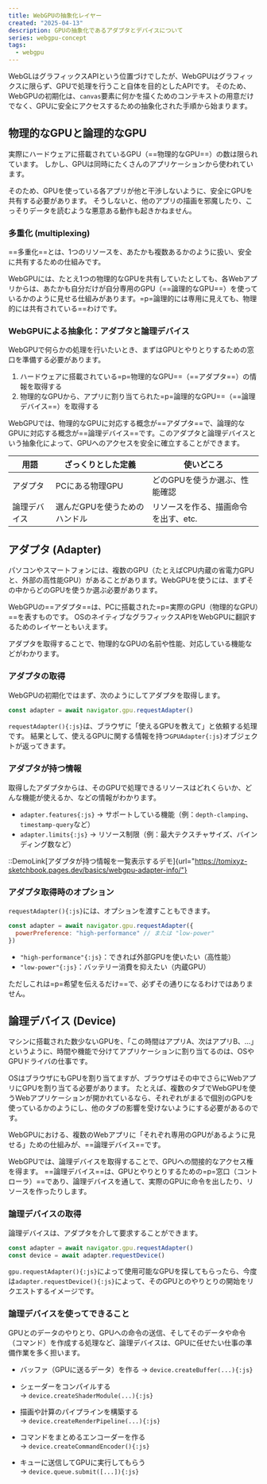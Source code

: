 ```yaml
---
title: WebGPUの抽象化レイヤー
created: "2025-04-13"
description: GPUの抽象化であるアダプタとデバイスについて
series: webgpu-concept
tags:
  - webgpu
---
```


WebGLはグラフィックスAPIという位置づけでしたが、WebGPUはグラフィックスに限らず、GPUで処理を行うこと自体を目的としたAPIです。
そのため、WebGPUの初期化は、`canvas`要素に何かを描くためのコンテキストの用意だけでなく、GPUに安全にアクセスするための抽象化された手順から始まります。

## 物理的なGPUと論理的なGPU

実際にハードウェアに搭載されているGPU（==物理的なGPU==）の数は限られています。
しかし、GPUは同時にたくさんのアプリケーションから使われています。

そのため、GPUを使っている各アプリが他と干渉しないように、安全にGPUを共有する必要があります。
そうしないと、他のアプリの描画を邪魔したり、こっそりデータを読むような悪意ある動作も起きかねません。

### 多重化 (multiplexing)

==多重化==とは、1つのリソースを、あたかも複数あるかのように扱い、安全に共有するための仕組みです。

WebGPUには、たとえ1つの物理的なGPUを共有していたとしても、各Webアプリからは、あたかも自分だけが自分専用のGPU（==論理的なGPU==）を使っているかのように見せる仕組みがあります。=p=論理的には専用に見えても、物理的には共有されている==わけです。

### WebGPUによる抽象化：アダプタと論理デバイス

WebGPUで何らかの処理を行いたいとき、まずはGPUとやりとりするための窓口を準備する必要があります。

1. ハードウェアに搭載されている=p=物理的なGPU==（==アダプタ==）の情報を取得する
2. 物理的なGPUから、アプリに割り当てられた=p=論理的なGPU==（==論理デバイス==）を取得する

WebGPUでは、物理的なGPUに対応する概念が==アダプタ==で、論理的なGPUに対応する概念が==論理デバイス==です。このアダプタと論理デバイスという抽象化によって、GPUへのアクセスを安全に確立することができます。

| 用語         | ざっくりとした定義            | 使いどころ                           |
| ------------ | ----------------------------- | ------------------------------------ |
| アダプタ     | PCにある物理GPU               | どのGPUを使うか選ぶ、性能確認        |
| 論理デバイス | 選んだGPUを使うためのハンドル | リソースを作る、描画命令を出す、etc. |

## アダプタ (Adapter)

パソコンやスマートフォンには、複数のGPU（たとえばCPU内蔵の省電力GPUと、外部の高性能GPU）があることがあります。WebGPUを使うには、まずその中からどのGPUを使うか選ぶ必要があります。

WebGPUの==アダプタ==は、PCに搭載された=p=実際のGPU（物理的なGPU）==を表すものです。
OSのネイティブなグラフィックスAPIをWebGPUに翻訳するためのレイヤーともいえます。

アダプタを取得することで、物理的なGPUの名前や性能、対応している機能などがわかります。

### アダプタの取得

WebGPUの初期化ではまず、次のようにしてアダプタを取得します。

```js
const adapter = await navigator.gpu.requestAdapter()
```

`requestAdapter(){:js}`は、ブラウザに「使えるGPUを教えて」と依頼する処理です。
結果として、使えるGPUに関する情報を持つ`GPUAdapter{:js}`オブジェクトが返ってきます。

### アダプタが持つ情報

取得したアダプタからは、そのGPUで処理できるリソースはどれくらいか、どんな機能が使えるか、などの情報がわかります。

- `adapter.features{:js}` → サポートしている機能（例：`depth-clamping`、`timestamp-query`など）
- `adapter.limits{:js}` → リソース制限（例：最大テクスチャサイズ、バインディング数など）

::DemoLink[アダプタが持つ情報を一覧表示するデモ]{url="https://tomixyz-sketchbook.pages.dev/basics/webgpu-adapter-info/"}

### アダプタ取得時のオプション

`requestAdapter(){:js}`には、オプションを渡すこともできます。

```js
const adapter = await navigator.gpu.requestAdapter({
  powerPreference: "high-performance" // または "low-power"
})
```

- `"high-performance"{:js}`：できれば外部GPUを使いたい（高性能）
- `"low-power"{:js}`：バッテリー消費を抑えたい（内蔵GPU）

ただしこれは=p=希望を伝えるだけ==で、必ずその通りになるわけではありません。

## 論理デバイス (Device)

マシンに搭載された数少ないGPUを、「この時間はアプリA、次はアプリB、…」というように、時間や機能で分けてアプリケーションに割り当てるのは、OSやGPUドライバの仕事です。

OSはブラウザにもGPUを割り当てますが、ブラウザはその中でさらにWebアプリにGPUを割り当てる必要があります。
たとえば、複数のタブでWebGPUを使うWebアプリケーションが開かれているなら、それぞれがまるで個別のGPUを使っているかのようにし、他のタブの影響を受けないようにする必要があるのです。

WebGPUにおける、複数のWebアプリに「それぞれ専用のGPUがあるように見せる」ための仕組みが、==論理デバイス==です。

WebGPUでは、論理デバイスを取得することで、GPUへの間接的なアクセス権を得ます。
==論理デバイス==は、GPUとやりとりするための=p=窓口（コントローラ）==であり、論理デバイスを通して、実際のGPUに命令を出したり、リソースを作ったりします。

### 論理デバイスの取得

論理デバイスは、アダプタを介して要求することができます。

```ts
const adapter = await navigator.gpu.requestAdapter()
const device = await adapter.requestDevice()
```

`gpu.requestAdapter(){:js}`によって使用可能なGPUを探してもらったら、今度は`adapter.requestDevice(){:js}`によって、そのGPUとのやりとりの開始をリクエストするイメージです。

### 論理デバイスを使ってできること

GPUとのデータのやりとり、GPUへの命令の送信、そしてそのデータや命令（コマンド）を作成する処理など、論理デバイスは、GPUに任せたい仕事の準備作業を多く担います。

- バッファ（GPUに送るデータ）を作る
  → `device.createBuffer(...){:js}`

- シェーダーをコンパイルする  
  → `device.createShaderModule(...){:js}`

- 描画や計算のパイプラインを構築する  
  → `device.createRenderPipeline(...){:js}`

- コマンドをまとめるエンコーダーを作る  
  → `device.createCommandEncoder(){:js}`

- キューに送信してGPUに実行してもらう  
  → `device.queue.submit([...]){:js}`
